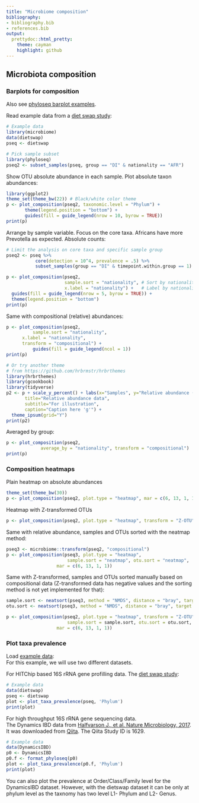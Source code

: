 ```yaml
---
title: "Microbiome composition"
bibliography: 
- bibliography.bib
- references.bib
output: 
  prettydoc::html_pretty:
    theme: cayman
    highlight: github
---
```

<!--
  %\VignetteEngine{knitr::rmarkdown}
  %\VignetteIndexEntry{microbiome tutorial - composition}
  %\usepackage[utf8]{inputenc}
  %\VignetteEncoding{UTF-8}  
-->


## Microbiota composition


### Barplots for composition

Also see [phyloseq barplot examples](http://joey711.github.io/phyloseq/plot_bar-examples.html).


Read example data from a [diet swap study](http://dx.doi.org/10.1038/ncomms7342):

```r
# Example data
library(microbiome)
data(dietswap)
pseq <- dietswap

# Pick sample subset
library(phyloseq)
pseq2 <- subset_samples(pseq, group == "DI" & nationality == "AFR")
```

Show OTU absolute abundance in each sample. Plot absolute taxon
abundances:

```r
library(ggplot2)
theme_set(theme_bw(22)) # Black/white color theme
p <- plot_composition(pseq2, taxonomic.level = "Phylum") +
       theme(legend.position = "bottom") +
       guides(fill = guide_legend(nrow = 10, byrow = TRUE))
print(p)       
```

Arrange by sample variable. Focus on the core taxa. Africans have more Prevotella as expected. Absolute counts:

```r
# Limit the analysis on core taxa and specific sample group
pseq2 <- pseq %>%
           core(detection = 10^4, prevalence = .5) %>%
           subset_samples(group == "DI" & timepoint.within.group == 1)

p <- plot_composition(pseq2,
                      sample.sort = "nationality", # Sort by nationality
                      x.label = "nationality") +   # Label by nationality
  guides(fill = guide_legend(nrow = 5, byrow = TRUE)) +
  theme(legend.position = "bottom")
print(p)
```


Same with compositional (relative) abundances:

```r
p <- plot_composition(pseq2,
          sample.sort = "nationality",
	  x.label = "nationality",
	  transform = "compositional") +
          guides(fill = guide_legend(ncol = 1))
print(p)

# Or try another theme
# from https://github.com/hrbrmstr/hrbrthemes
library(hrbrthemes)
library(gcookbook)
library(tidyverse)
p2 <- p + scale_y_percent() + labs(x="Samples", y="Relative abundance (%)",
       title="Relative abundance data",
       subtitle="For illustration",
       caption="Caption here 'g'") + 
  theme_ipsum(grid="Y")
print(p2)  
```


Averaged by group:

```r
p <- plot_composition(pseq2,
             average_by = "nationality", transform = "compositional")
print(p)
```



### Composition heatmaps


Plain heatmap on absolute abundances

```r
theme_set(theme_bw(30))
p <- plot_composition(pseq2, plot.type = "heatmap", mar = c(6, 13, 1, 1))
```


Heatmap with Z-transformed OTUs

```r
p <- plot_composition(pseq2, plot.type = "heatmap", transform = "Z-OTU", mar = c(6, 13, 1, 1))
```


Same with relative abundance, samples and OTUs sorted with the neatmap method:

```r
pseq3 <- microbiome::transform(pseq2, "compositional")
p <- plot_composition(pseq3, plot.type = "heatmap", 
       			       sample.sort = "neatmap", otu.sort = "neatmap",
			       mar = c(6, 13, 1, 1))
```


Same with Z-transformed, samples and OTUs sorted manually based on compositional data (Z-transformed data has negative values and the sorting method is not yet implemented for that):

```r
sample.sort <- neatsort(pseq3, method = "NMDS", distance = "bray", target = "sites") 
otu.sort <- neatsort(pseq3, method = "NMDS", distance = "bray", target = "species")

p <- plot_composition(pseq2, plot.type = "heatmap", transform = "Z-OTU",
       			       sample.sort = sample.sort, otu.sort = otu.sort,
			       mar = c(6, 13, 1, 1))
```

### Plot taxa prevalence

Load [example data](Data.md):  
For this example, we will use two different datasets.   

For HITChip based 16S rRNA gene profilling data. 
The [diet swap study](http://dx.doi.org/10.1038/ncomms7342):  

```r
# Example data
data(dietswap)
pseq <- dietswap
plot <- plot_taxa_prevalence(pseq, 'Phylum')
print(plot)
```
For high throughput 16S rRNA gene sequencing data.  
The Dynamics IBD data from [Halfvarson J., et al. Nature Microbiology, 2017](http://www.nature.com/articles/nmicrobiol20174). It was downloaded from [Qiita](https://qiita.ucsd.edu/study/description/1629). The Qiita Study ID is 1629.  

```r
# Example data
data(DynamicsIBD)
p0 <- DynamicsIBD  
p0.f <- format_phyloseq(p0)
plot <- plot_taxa_prevalence(p0.f, 'Phylum')
print(plot)

```
You can also plot the prevalence at Order/Class/Family level for the DynamicsIBD dataset. However, with the dietswap dataset it can be only at phylum level as the taxnomy has two level L1- Phylum and L2- Genus.  
